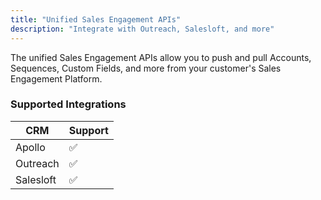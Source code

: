 ```yaml
---
title: "Unified Sales Engagement APIs"
description: "Integrate with Outreach, Salesloft, and more"
---
```


The unified Sales Engagement APIs allow you to push and pull Accounts, Sequences, Custom Fields, and more from your customer's Sales Engagement Platform.

### Supported Integrations

| CRM       | Support |
| --------- | ------- |
| Apollo    | ✅      |
| Outreach  | ✅      |
| Salesloft | ✅      |
